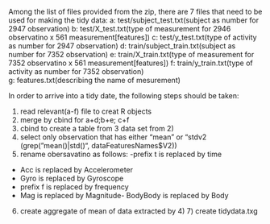 Among the list of files provided from the zip, there are 7 files that need to be used for making the tidy data: 
  a: test/subject_test.txt(subject as number for 2947 observation) 
  b: test/X_test.txt(type of measurement for 2946 observatino x 561 measurement[features]) 
  c: test/y_test.txt(type of activity as number for 2947 observation) 
  d: train/subject_train.txt(subject as number for 7352 observation) 
  e: train/X_train.txt(type of measurement for 7352 observatino x 561 measurement[features]) 
  f: train/y_train.txt(type of activity as number for 7352 observation)  
  g: features.txt(describing the name of mesurement)

In order to arrive into a tidy date, the following steps should be taken:  

1) read relevant(a-f) file to creat R objects  
2) merge by cbind for a+d;b+e; c+f  
3) cbind to create a table from 3 data set from 2)  
4) select only observation that has either "mean" or "stdv2 (grep("mean\(\)|std\(\)", dataFeaturesNames$V2))  
5) rename obersavatino as follows:
-prefix t  is replaced by  time
- Acc is replaced by Accelerometer
- Gyro is replaced by Gyroscope
- prefix f is replaced by frequency
- Mag is replaced by Magnitude- BodyBody is replaced by Body
6) create aggregate of mean of data extracted by 4)  7) create tidydata.txg
